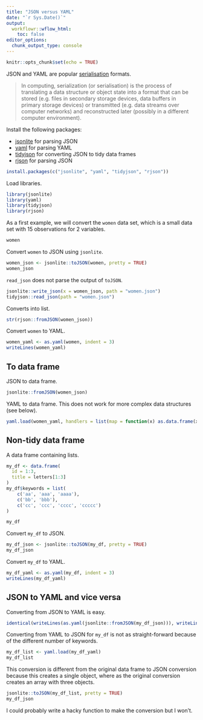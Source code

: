```yaml
---
title: "JSON versus YAML"
date: "`r Sys.Date()`"
output:
  workflowr::wflow_html:
    toc: false
editor_options:
  chunk_output_type: console
---
```


```r
knitr::opts_chunk$set(echo = TRUE)
```

JSON and YAML are popular [serialisation](https://en.wikipedia.org/wiki/Serialization) formats.

>In computing, serialization (or serialisation) is the process of translating a data structure or object state into a format that can be stored (e.g. files in secondary storage devices, data buffers in primary storage devices) or transmitted (e.g. data streams over computer networks) and reconstructed later (possibly in a different computer environment).

Install the following packages:

* [jsonlite](https://github.com/jeroen/jsonlite) for parsing JSON
* [yaml](https://github.com/vubiostat/r-yaml) for parsing YAML
* [tidyjson](https://github.com/colearendt/tidyjson) for converting JSON to tidy data frames
* [rjson](https://github.com/alexcb/rjson) for parsing JSON

```r
install.packages(c("jsonlite", "yaml", "tidyjson", "rjson"))
```

Load libraries.

```r
library(jsonlite)
library(yaml)
library(tidyjson)
library(rjson)
```

As a first example, we will convert the `women` data set, which is a small data set with 15 observations for 2 variables.

```r
women
```

Convert `women` to JSON using `jsonlite`.

```r
women_json <- jsonlite::toJSON(women, pretty = TRUE)
women_json
```

`read_json` does not parse the output of `toJSON`.

```r
jsonlite::write_json(x = women_json, path = "women.json")
tidyjson::read_json(path = "women.json")
```

Converts into list.

```r
str(rjson::fromJSON(women_json))
```

Convert `women` to YAML.

```r
women_yaml <- as.yaml(women, indent = 3)
writeLines(women_yaml)
```

## To data frame

JSON to data frame.

```r
jsonlite::fromJSON(women_json)
```

YAML to data frame. This does not work for more complex data structures (see below).

```r
yaml.load(women_yaml, handlers = list(map = function(x) as.data.frame(x) ))
```

## Non-tidy data frame

A data frame containing lists.

```r
my_df <- data.frame(
  id = 1:3,
  title = letters[1:3]
)
my_df$keywords = list(
    c('aa', 'aaa', 'aaaa'),
    c('bb', 'bbb'),
    c('cc', 'ccc', 'cccc', 'ccccc')
)

my_df
```

Convert `my_df` to JSON.

```r
my_df_json <- jsonlite::toJSON(my_df, pretty = TRUE)
my_df_json
```

Convert `my_df` to YAML.

```r
my_df_yaml <- as.yaml(my_df, indent = 3)
writeLines(my_df_yaml)
```

## JSON to YAML and vice versa

Converting from JSON to YAML is easy.

```r
identical(writeLines(as.yaml(jsonlite::fromJSON(my_df_json))), writeLines(my_df_yaml))
```

Converting from YAML to JSON for `my_df` is not as straight-forward because of the different number of keywords.

```r
my_df_list <- yaml.load(my_df_yaml)
my_df_list
```

This conversion is different from the original data frame to JSON conversion because this creates a single object, where as the original conversion creates an array with three objects.

```r
jsonlite::toJSON(my_df_list, pretty = TRUE)
my_df_json
```

I could probably write a hacky function to make the conversion but I won't.
